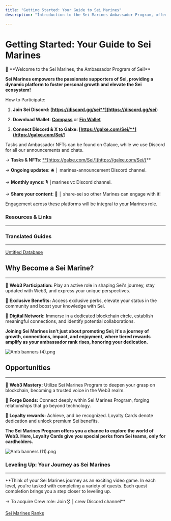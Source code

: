 ```yaml
---
title: "Getting Started: Your Guide to Sei Marines"
description: "Introduction to the Sei Marines Ambassador Program, offering community engagement, growth, and exclusive benefits within the Sei ecosystem."

---
```

# **Getting Started: Your Guide to Sei Marines**

<aside>
 🔴 **Welcome to the Sei Marines, the Ambassador Program of Sei!**

**Sei Marines empowers the passionate supporters of Sei, providing a dynamic platform to foster personal growth and elevate the Sei ecosystem!**

How to Participate:

1.  **Join Sei Discord: [https://discord.gg/sei**](https://discord.gg/sei**)
    
2.  **Download Wallet**: [**Compass**](https://compasswallet.io/) or **[Fin Wallet](https://finwallet.com/)**
    
3.  **Connect Discord & X to Galxe: [https://galxe.com/Sei/**](https://galxe.com/Sei/**)
    

Tasks and Ambassador NFTs can be found on Galaxe, while we use Discord for all our announcements and chats.

→ **Tasks & NFTs**: [**](https://galxe.com/Sei/)[https://galxe.com/Sei/](https://galxe.com/Sei/)**

→ **Ongoing updates**: 🛎️ │ marines-announcement Discord channel.

→ **Monthly syncs**: 🎙️ │marines vc Discord channel.

→ **Share your content**: 🔱 │ share-sei so other Marines can engage with it!

Engagement across these platforms will be integral to your Marines role.

</aside>

### Resources & Links

----------

### Translated Guides

----------

[Untitled Database](https://www.notion.so/bf2b1621a9d140188082b20726da9c1f?pvs=21)

## **Why Become a Sei Marine?**

----------

🔴 **Web3 Participation:** Play an active role in shaping Sei's journey, stay updated with Web3, and express your unique perspectives.

🔴 **Exclusive Benefits:** Access exclusive perks, elevate your status in the community and boost your knowledge with Sei.

🔴 **Digital Network:** Immerse in a dedicated blockchain circle, establish meaningful connections, and identify potential collaborations.

**Joining Sei Marines isn't just about promoting Sei; it's a journey of growth, connections, impact, and enjoyment, where tiered rewards amplify as your ambassador rank rises, honoring your dedication.**

![Amb banners (4).png](https://3pgv.notion.site/image/https%3A%2F%2Fprod-files-secure.s3.us-west-2.amazonaws.com%2F67de1769-1a47-4360-a082-e5b90fa0ed12%2F25a7256f-5bd4-4961-acca-1eb990aa1509%2FAmb_banners_(4).png?table=block&id=6903f189-f23a-4708-9220-3d23804bc836&spaceId=67de1769-1a47-4360-a082-e5b90fa0ed12&width=2000&userId=&cache=v2)

## **Opportunities**

----------

🔴 **Web3 Mastery:** Utilize Sei Marines Program to deepen your grasp on blockchain, becoming a trusted voice in the Web3 realm.

🔴 **Forge Bonds:** Connect deeply within Sei Marines Program, forging relationships that go beyond technology.

🔴 **Loyalty rewards:** Achieve, and be recognized. Loyalty Cards denote dedication and unlock premium Sei benefits.

**The Sei Marines Program offers you a chance to explore the world of Web3. Here, Loyalty Cards give you special perks from Sei teams, only for cardholders.**

![Amb banners (11).png](https://3pgv.notion.site/image/https%3A%2F%2Fprod-files-secure.s3.us-west-2.amazonaws.com%2F67de1769-1a47-4360-a082-e5b90fa0ed12%2F7dfe3556-58fa-4561-bc5b-0285922fec97%2FAmb_banners_(11).png?table=block&id=bfeaaedb-5b1e-4b17-a249-e0b88dbbd6eb&spaceId=67de1769-1a47-4360-a082-e5b90fa0ed12&width=2000&userId=&cache=v2)

### **Leveling Up: Your Journey as Sei Marines**

----------

**Think of your Sei Marines journey as an exciting video game. In each level, you're tasked with completing a variety of quests. Each quest completion brings you a step closer to leveling up.

_→_ To acquire Crew role: Join 🎖️ │ crew Discord channel**

[Sei Marines Ranks](https://www.notion.so/c95924352c2c405faa3239de21bb57d2?pvs=21)